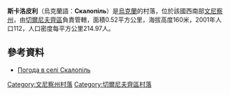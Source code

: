 {{coord|48|29|58|N|28|3|43|E|scale:30000|display=title}}

'''斯卡洛皮利'''（烏克蘭語：'''Скалопіль'''）是[[烏克蘭|烏克蘭]]的村落，位於該國西南部[[文尼察州|文尼察州]]，由[[切爾尼夫齊區|切爾尼夫齊區]]負責管轄，面積0.52平方公里，海拔高度160米，2001年人口112，人口密度每平方公里214.97人。

==參考資料==
* [http://weather.in.ua/ua/vinnickaja/23960 Погода в селі Скалопіль] {{Wayback|url=http://weather.in.ua/ua/vinnickaja/23960 |date=20210119030211 }}

[[Category:文尼察州村落|Category:文尼察州村落]]
[[Category:切爾尼夫齊區村落|Category:切爾尼夫齊區村落]]


{{Vinnytsia-geo-stub}}